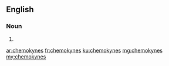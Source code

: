==English==

===Noun===
{{head|en|plural}}

# {{plural of|chemokyne|lang=en}}

[[ar:chemokynes]]
[[fr:chemokynes]]
[[ku:chemokynes]]
[[mg:chemokynes]]
[[my:chemokynes]]